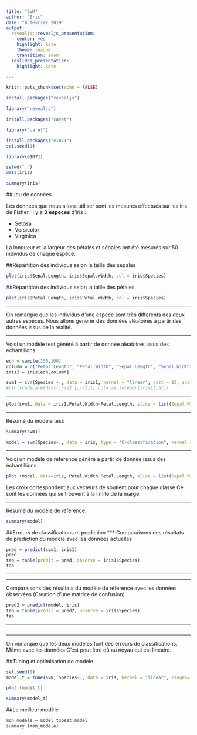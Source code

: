 ```yaml
---
title: "SVM"
author: "Eric"
date: "8 février 2019"
output:
  revealjs::revealjs_presentation:
    center: yes
    highlight: kate
    theme: league
    transition: zoom
  ioslides_presentation:
    highlight: kate

---
```


```r
knitr::opts_chunk$set(echo = FALSE)
```

```r
install.packages("revealjs")
```

```r
library("revealjs")
```

```r
install.packages("caret")
```

```r
library("caret")
```

```r
install.packages("e1071")
set.seed(1)
```

```r
library(e1071)
```

```r
setwd(".")
data(iris)
```

```r
summary(iris)
```


##Jeu de données

Les données que nous allons utiliser sont les mesures effectués sur les iris de Fisher.
Il y a **3** **especes** d'iris :

- Setosa
- Versicolor
- Virginica

La longueur et la largeur des pétales et sépales ont été mesurés sur 50 individus de chaque espèce.

##Répartition des individus selon la taille des sépales

```r
plot(iris$Sepal.Length, iris$Sepal.Width, col = iris$Species)
```

##Répartition des individus selon la taille des pétales

```r
plot(iris$Petal.Length, iris$Petal.Width, col = iris$Species)
```

***
On remarque que les individus d'une espece sont très differents des deux autres espèces.
Nous allons generer des données aléatoires à partir des données issus de la réalité.

***
Voici un modèle test généré à partir de donnée aléatoires issus des échantillons
```r
ech = sample(150,100)
column = c("Petal.Length", "Petal.Width", "Sepal.Length", "Sepal.Width", "Species")
iris1 = iris[ech,column]
```

```r
svm1 = svm(Species ~., data = iris1, kernel = "linear", cost = 10, scale = F)
#plot(cmdscale(dist(iris1 [,-5])), col= as.integer(iris1[,5]))
```

***
```r
plot(svm1, data = iris1,Petal.Width~Petal.Length, slice = list(Sepal.Width = 3, Sepal.Length = 4))
```

***
Résumé du modele test:
```r
summary(svm1)
```


```r
model = svm(Species~., data = iris, type = "C-classification", kernel = "linear", cost = .1, scale = F)
```

***
Voici un modèle de référence généré à partir de donnée issus des échantillions
```r
plot (model, data=iris, Petal.Width~Petal.Length, slice = list(Sepal.Width = 3, Sepal.Length = 4))
```
Les croix correspondent aux vecteurs de soutient pour chaque classe
Ce sont les données qui se trouvent à la limite de la marge.

***
Résumé du modèle de référence:
```r
summary(model)
```

##Erreurs de classifications et prediction
***
Comparaisons des résultats de prediction du modèle avec les données actuelles

```r
pred = predict(svm1, iris1)
pred
tab = table(predit = pred, observe = iris1$Species)
tab
```

***


***
Comparaisons des résultats du modèle de référence avec les données observées (Creation d'une matrice de confusion)
```r
pred2 = predict(model, iris)
tab = table(predit = pred2, observe = iris$Species)
tab
```

***
```r

```

***
On remarque que les deux modèles font des erreurs de classifications. Même avec les données  C'est peut être dû au noyau qui est lineaire.

##Tuning et optimisation de modèle

```r
set.seed(1)
model_t = tune(svm, Species~., data = iris, kernel = "linear", ranges= list(eps = seq(0,1,0.1), cost = 2^(1:5)))
```
 
```r
plot (model_t)
```

```r
summary(model_t)
```

##Le meilleur modèle

```r
mon_modele = model_t$best.model
summary (mon_modele)
```